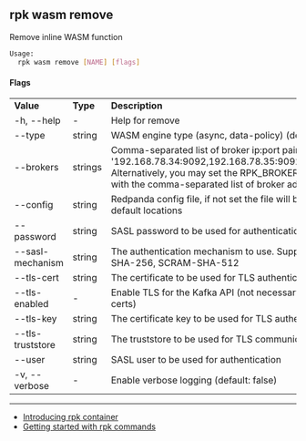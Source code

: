 
## rpk wasm remove

 Remove inline WASM function

```bash 
Usage:
  rpk wasm remove [NAME] [flags]
``` 

#### Flags

<table>
<tbody>
<tr>
<td><strong> Value</strong>
</td>
<td><strong> Type</strong>
</td>
<td><strong> Description</strong>
</td>
</tr><tr><td>-h, --help</td><td>-</td><td>Help for remove</td></tr><tr><td>--type</td><td>string</td><td>WASM engine type (async, data-policy) (default "async")</td></tr><tr><td>--brokers</td><td>strings</td><td>Comma-separated list of broker ip:port pairs (e.g. --brokers '192.168.78.34:9092,192.168.78.35:9092,192.179.23.54:9092'). Alternatively, you may set the RPK_BROKERS environment variable with the comma-separated list of broker addresses</td></tr><tr><td>--config</td><td>string</td><td>Redpanda config file, if not set the file will be searched for in the default locations</td></tr><tr><td>--password</td><td>string</td><td>SASL password to be used for authentication</td></tr><tr><td>--sasl-mechanism</td><td>string</td><td>The authentication mechanism to use. Supported values: SCRAM-SHA-256, SCRAM-SHA-512</td></tr><tr><td>--tls-cert</td><td>string</td><td>The certificate to be used for TLS authentication with the broker</td></tr><tr><td>--tls-enabled</td><td>-</td><td>Enable TLS for the Kafka API (not necessary if specifying custom certs)</td></tr><tr><td>--tls-key</td><td>string</td><td>The certificate key to be used for TLS authentication with the broker</td></tr><tr><td>--tls-truststore</td><td>string</td><td>The truststore to be used for TLS communication with the broker</td></tr><tr><td>--user</td><td>string</td><td>SASL user to be used for authentication</td></tr><tr><td>-v, --verbose</td><td>-</td><td>Enable verbose logging (default: false)</td></tr></tbody></table>


---

<SuggestedReading/>

- [Introducing rpk container](https://redpanda.com/blog/rpk-container/)
- [Getting started with rpk commands](https://redpanda.com/blog/getting-started-rpk/)